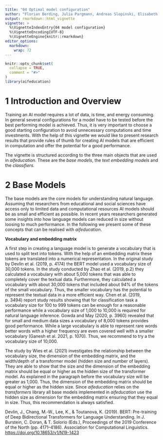 ```yaml
---
title: "04 Optimal model configuration"
author: "Florian Berding, Julia Pargmann, Andreas Slopinski, Elisabeth Riebenbauer, Karin Rebmann"
output: rmarkdown::html_vignette
vignette: >
  %\VignetteIndexEntry{04 model configuration}
  %\VignetteEncoding{UTF-8}
  %\VignetteEngine{knitr::rmarkdown}
editor_options: 
  markdown: 
    wrap: 72
---
```


```r
knitr::opts_chunk$set(
  collapse = TRUE,
  comment = "#>"
)
library(aifeducation)
```

# 1 Introduction and Overview
Training an AI model requires a lot of data,  is time, and energy consuming. In general
several configurations for a model have to be tested before the best performing model
is achieved. Thus, it is very important to choose a good starting configuration to
avoid unnecessary computations and time investments. With the help of this vignette
we would like to present research results that provide rules of thumb for creating 
AI models that are efficient in computation and offer the potential for a good performance.

The vignette is structured according to the three main objects that are used in *aifeducation*. 
These are the *base models*, the *text embedding models* and the *classifiers.*

# 2 Base Models
The base models are the core models for understanding natural language. 
Assuming that researchers from educational and social sciences have access only to limited data
and computational resources AI models should be as small and efficient as possible. 
In recent years researchers generated some insights into how language models can
reduced in size without loosing to much performance. In the following we present some
of these concepts that can be realised with *aifeducation*.

**Vocabulary and embedding matrix**

A first step in creating a language model is to generate a vocabulary that is used
to split text into tokens. With the help of an embedding matrix these tokens are
translated into a numerical representation. In the original study by 
Devlin et al. (2019, p. 4174) the BERT model used a vocabulary size of 30,000 tokens.
In the study conducted by Zhao et al. (2019, p.2) they calculated a vocabulary with
about 5,000 tokens that was able to completely cover the textual data. Furthermore,
they calculated a vocabulary with about 30,000 tokens that included about 94% of the
tokens of the small vocabulary. Thus, the smaller vocabulary has the potential to represent
the textual data in a more efficient way. Chen et al. (2019, p. 3494) report study results
showing  that for classification task a vocabulary size for 100 to 999 tokens can 
be enough for a reasonable performance while a vocabulary size of 1,000 to 10,000 is 
required for natural language inference. Gowda and May (2020, p. 3960) revealed that
for small and medium data sizes a vocabulary of 8,000 tokens provides good performance.
While a large vocabulary is able to represent rare words better words with a higher
frequency are even covered well with a smaller vocabulary (Ganesh et al. 2021, p. 1070).
Thus, we recommend to try a the vocabulary size of 10,000.

The study by Wies et al. (2021) investigates the relationship between the
vocabulary size, the dimension of the embedding matrix, and the width/depth 
of a transformer model (hidden size and number of layers). They are able to show
that the size and the dimension of the embedding matrix should be equal or 
higher as the hidden size of the transformer model. As explained in the 
paragraph before the vocabulary size will 
be greater as 1,000. Thus, the dimension of the embedding matrix should be equal
or higher as the hidden size. Since *aifeducation* relies on the 
*transformers* library all base models implemented in *aifeducation* use
the hidden size as dimension for the embedding matrix ensuring that they equal in size.
Thus, this recommendation is always satisfied. 









Devlin, J., Chang, M.‑W., Lee, K., & Toutanova, K. (2019). BERT:
Pre-training of Deep Bidirectional Transformers for Language
Understanding. In J. Burstein, C. Doran, & T. Solorio (Eds.),
Proceedings of the 2019 Conference of the North (pp. 4171--4186).
Association for Computational Linguistics.
<https://doi.org/10.18653/v1/N19-1423>

